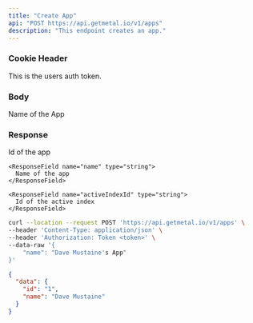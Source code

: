 ```yaml
---
title: "Create App"
api: "POST https://api.getmetal.io/v1/apps"
description: "This endpoint creates an app."
---
```


### Cookie Header

<ParamField required header="token"  type="string">
  This is the users auth token.
</ParamField>

### Body

<ParamField body="name" type="string" placeholder="name of the index" required>
  Name of the App
</ParamField>


### Response

<ResponseField name="data" type="App Object">
  <Expandable title="properties">
    <ResponseField name="id" type="string">
      Id of the app
    </ResponseField>

    <ResponseField name="name" type="string">
      Name of the app
    </ResponseField>

    <ResponseField name="activeIndexId" type="string">
      Id of the active index
    </ResponseField>
  </Expandable>
</ResponseField>

<RequestExample>

```bash Example Request
curl --location --request POST 'https://api.getmetal.io/v1/apps' \
--header 'Content-Type: application/json' \
--header 'Authorization: Token <token>' \
--data-raw '{
    "name": "Dave Mustaine's App"
}'
```

</RequestExample>

<ResponseExample>

```json Response
{
  "data": {
    "id": "1",
    "name": "Dave Mustaine"
  }
}
```

</ResponseExample>

